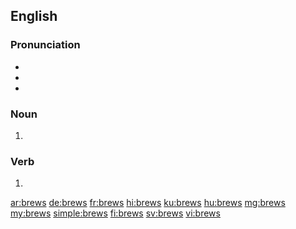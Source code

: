 ==English==

===Pronunciation===
* {{IPA|/bɹuːz/|lang=en}}
* {{homophones|bruise|lang=en}}
* {{rhymes|uːz|lang=en}}

===Noun===
{{head|en|noun plural form}}

# {{plural of|brew|lang=en}}

===Verb===
{{head|en|verb form}}

# {{en-third-person singular of|brew}}

[[ar:brews]]
[[de:brews]]
[[fr:brews]]
[[hi:brews]]
[[ku:brews]]
[[hu:brews]]
[[mg:brews]]
[[my:brews]]
[[simple:brews]]
[[fi:brews]]
[[sv:brews]]
[[vi:brews]]